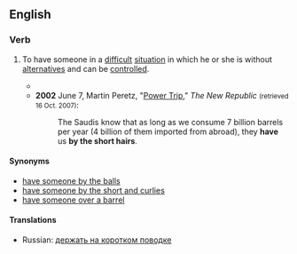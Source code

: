 ==English==

===Verb===
{{head|en|verb|head=[[have]] [[someone]] [[by]] [[the]] [[short hairs]]}}

# {{context|idiomatic|lang=en}} To have someone in a [[difficult]] [[situation]] in which he or she is without [[alternatives]] and can be [[control]]led.
#* {{RQ:Wodehouse Offing|XIX|Beginning with a curt “Listen, Buster,” she proceeded to sketch out with admirable clearness the salient points in the situation as she envisaged it, and judging from the loud buzzing noises that came over the wire, clearly audible to me though now standing in the background, it was evident that the nub was not escaping him. They were the buzzing noises of a man slowly coming to the realization that a woman's hand '''had got him by the short hairs'''.}}
#* '''2002''' June 7, Martin Peretz, "[http://www.tnr.com/doc.mhtml?i=20020617&s=diarist061702 Power Trip]," ''The New Republic'' <small>(retrieved 16 Oct. 2007)</small>:
#*: The Saudis know that as long as we consume 7 billion barrels per year (4 billion of them imported from abroad), they '''have''' us '''by the short hairs'''.

====Synonyms====
* [[have someone by the balls]]
* [[have someone by the short and curlies]]
* [[have someone over a barrel]]

====Translations====
* Russian: [[держать на коротком поводке]]